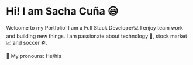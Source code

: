 # Hi! I am Sacha Cuña 😃 

Welcome to my Portfolio!
I am a Full Stack Developer💻 I enjoy team work and building new things.
I am passionate about technology 📡, stock market 📈 and soccer ⚽.

📛 My pronouns: He/his